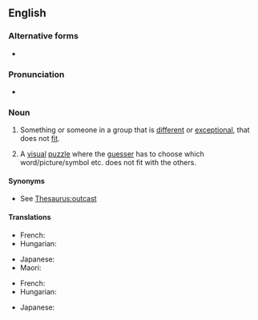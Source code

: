 ==English==

===Alternative forms===
* {{l|en|odd man out}}

===Pronunciation===
* {{audio|en|En-au-odd one out.ogg|Audio (AU)}}

===Noun===
{{en-noun|~|odd ones out}}

# {{lb|en|countable}} Something or someone in a group that is [[different]] or [[exceptional]], that does not [[fit]].
# {{lb|en|uncountable}} A [[visual]] [[puzzle]] where the [[guesser]] has to choose which word/picture/symbol etc. does not fit with the others.

====Synonyms====
* See [[Thesaurus:outcast]]

====Translations====
{{trans-top|misfit}}
* French: {{t+|fr|intrus|m}}
* Hungarian: {{t|hu|kakukktojás}}
{{trans-mid}}
* Japanese: {{t|ja|仲間外れ|tr=なかまはずれ, nakama hazure}}
* Maori: {{t|mi|tauhara}}
{{trans-bottom}}

{{trans-top|puzzle}}
* French: {{t+|fr|intrus|m}}
* Hungarian: {{t|hu|kakukktojás}}
{{trans-mid}}
* Japanese: {{t|ja|仲間外れ|tr=なかまはずれ, nakama hazure}}
{{trans-bottom}}